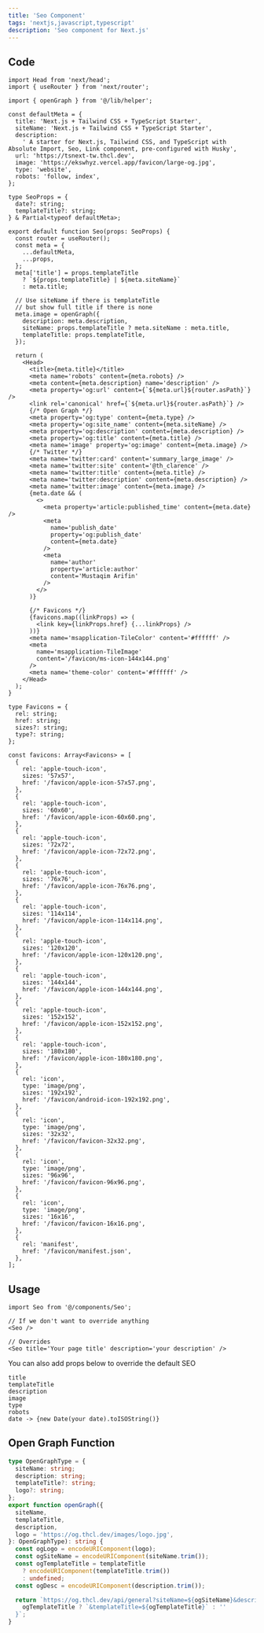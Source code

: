 ```yaml
---
title: 'Seo Component'
tags: 'nextjs,javascript,typescript'
description: 'Seo component for Next.js'
---
```


## Code

```tsx
import Head from 'next/head';
import { useRouter } from 'next/router';

import { openGraph } from '@/lib/helper';

const defaultMeta = {
  title: 'Next.js + Tailwind CSS + TypeScript Starter',
  siteName: 'Next.js + Tailwind CSS + TypeScript Starter',
  description:
    ' A starter for Next.js, Tailwind CSS, and TypeScript with Absolute Import, Seo, Link component, pre-configured with Husky',
  url: 'https://tsnext-tw.thcl.dev',
  image: 'https://ekswhyz.vercel.app/favicon/large-og.jpg',
  type: 'website',
  robots: 'follow, index',
};

type SeoProps = {
  date?: string;
  templateTitle?: string;
} & Partial<typeof defaultMeta>;

export default function Seo(props: SeoProps) {
  const router = useRouter();
  const meta = {
    ...defaultMeta,
    ...props,
  };
  meta['title'] = props.templateTitle
    ? `${props.templateTitle} | ${meta.siteName}`
    : meta.title;

  // Use siteName if there is templateTitle
  // but show full title if there is none
  meta.image = openGraph({
    description: meta.description,
    siteName: props.templateTitle ? meta.siteName : meta.title,
    templateTitle: props.templateTitle,
  });

  return (
    <Head>
      <title>{meta.title}</title>
      <meta name='robots' content={meta.robots} />
      <meta content={meta.description} name='description' />
      <meta property='og:url' content={`${meta.url}${router.asPath}`} />
      <link rel='canonical' href={`${meta.url}${router.asPath}`} />
      {/* Open Graph */}
      <meta property='og:type' content={meta.type} />
      <meta property='og:site_name' content={meta.siteName} />
      <meta property='og:description' content={meta.description} />
      <meta property='og:title' content={meta.title} />
      <meta name='image' property='og:image' content={meta.image} />
      {/* Twitter */}
      <meta name='twitter:card' content='summary_large_image' />
      <meta name='twitter:site' content='@th_clarence' />
      <meta name='twitter:title' content={meta.title} />
      <meta name='twitter:description' content={meta.description} />
      <meta name='twitter:image' content={meta.image} />
      {meta.date && (
        <>
          <meta property='article:published_time' content={meta.date} />
          <meta
            name='publish_date'
            property='og:publish_date'
            content={meta.date}
          />
          <meta
            name='author'
            property='article:author'
            content='Mustaqim Arifin'
          />
        </>
      )}

      {/* Favicons */}
      {favicons.map((linkProps) => (
        <link key={linkProps.href} {...linkProps} />
      ))}
      <meta name='msapplication-TileColor' content='#ffffff' />
      <meta
        name='msapplication-TileImage'
        content='/favicon/ms-icon-144x144.png'
      />
      <meta name='theme-color' content='#ffffff' />
    </Head>
  );
}

type Favicons = {
  rel: string;
  href: string;
  sizes?: string;
  type?: string;
};

const favicons: Array<Favicons> = [
  {
    rel: 'apple-touch-icon',
    sizes: '57x57',
    href: '/favicon/apple-icon-57x57.png',
  },
  {
    rel: 'apple-touch-icon',
    sizes: '60x60',
    href: '/favicon/apple-icon-60x60.png',
  },
  {
    rel: 'apple-touch-icon',
    sizes: '72x72',
    href: '/favicon/apple-icon-72x72.png',
  },
  {
    rel: 'apple-touch-icon',
    sizes: '76x76',
    href: '/favicon/apple-icon-76x76.png',
  },
  {
    rel: 'apple-touch-icon',
    sizes: '114x114',
    href: '/favicon/apple-icon-114x114.png',
  },
  {
    rel: 'apple-touch-icon',
    sizes: '120x120',
    href: '/favicon/apple-icon-120x120.png',
  },
  {
    rel: 'apple-touch-icon',
    sizes: '144x144',
    href: '/favicon/apple-icon-144x144.png',
  },
  {
    rel: 'apple-touch-icon',
    sizes: '152x152',
    href: '/favicon/apple-icon-152x152.png',
  },
  {
    rel: 'apple-touch-icon',
    sizes: '180x180',
    href: '/favicon/apple-icon-180x180.png',
  },
  {
    rel: 'icon',
    type: 'image/png',
    sizes: '192x192',
    href: '/favicon/android-icon-192x192.png',
  },
  {
    rel: 'icon',
    type: 'image/png',
    sizes: '32x32',
    href: '/favicon/favicon-32x32.png',
  },
  {
    rel: 'icon',
    type: 'image/png',
    sizes: '96x96',
    href: '/favicon/favicon-96x96.png',
  },
  {
    rel: 'icon',
    type: 'image/png',
    sizes: '16x16',
    href: '/favicon/favicon-16x16.png',
  },
  {
    rel: 'manifest',
    href: '/favicon/manifest.json',
  },
];
```

## Usage

```tsx
import Seo from '@/components/Seo';

// If we don't want to override anything
<Seo />

// Overrides
<Seo title='Your page title' description='your description' />
```

You can also add props below to override the default SEO

```text
title
templateTitle
description
image
type
robots
date -> {new Date(your date).toISOString()}
```

## Open Graph Function

```ts
type OpenGraphType = {
  siteName: string;
  description: string;
  templateTitle?: string;
  logo?: string;
};
export function openGraph({
  siteName,
  templateTitle,
  description,
  logo = 'https://og.thcl.dev/images/logo.jpg',
}: OpenGraphType): string {
  const ogLogo = encodeURIComponent(logo);
  const ogSiteName = encodeURIComponent(siteName.trim());
  const ogTemplateTitle = templateTitle
    ? encodeURIComponent(templateTitle.trim())
    : undefined;
  const ogDesc = encodeURIComponent(description.trim());

  return `https://og.thcl.dev/api/general?siteName=${ogSiteName}&description=${ogDesc}&logo=${ogLogo}${
    ogTemplateTitle ? `&templateTitle=${ogTemplateTitle}` : ''
  }`;
}
```
